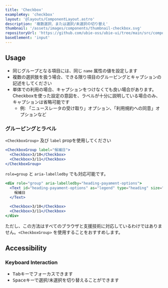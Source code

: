 ```yaml
---
title: 'Checkbox'
exampleKey: 'checkbox'
layout: '@layouts/ComponentLayout.astro'
description: '複数選択、または選択/未選択の切り替え'
thumbnail: '/assets/images/components/thumbnail-checkbox.svg'
repositoryUrl: 'https://github.com/ubie-oss/ubie-ui/tree/main/src/components/Checkbox'
baseElement: 'input'
---
```


## Usage

- 同じグループとなる項目には、同じ `name` 属性の値を設定します
- 複数の選択肢を扱う場合、できる限り項目のグルーピングとキャプションの記述をしてください
- 単体での利用の場合、キャプションをつけなくても良い場合があります。Checkboxを使った設定の意図を、ラベルが十分に説明している場合のみ、キャプションは省略可能です
  - 例: 「ニュースレータの受け取り」オプション、「利用規約への同意」オプションなど

### グルーピングとラベル

`<CheckboxGroup>` 及び `label` propを使用してください

```jsx
<CheckboxGroup label="候補日">
  <Checkbox>3/10</Checkbox>
  <Checkbox>3/11</Checkbox>
</CheckboxGroup>
```

`role=group` と `aria-labelledby` でも対応可能です。

```jsx
<div role="group" aria-labelledby="heading-payament-options">
  <Text id="heading-payament-options" as="legend" type="heading" size="xs">
    候補日
  </Text>

  <Checkbox>3/10</Checkbox>
  <Checkbox>3/11</Checkbox>
</div>
```

ただし、この方法はすべてのブラウザと支援技術に対応しているわけではありません。`<CheckboxGroup>` を使用することをおすすめします。


<SelectingFormComponents />

## Accessibility

### Keyboard Interaction

- <kbd>Tab</kbd>キーでフォーカスできます
- <kbd>Space</kbd>キーで選択/未選択を切り替えることができます
